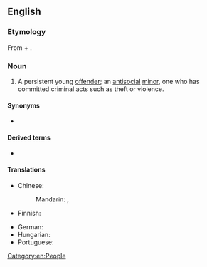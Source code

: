 {{also|juvenile-delinquent}}
==English==

===Etymology===
From {{m|en|juvenile}} + {{m|en|delinquent}}.

===Noun===
{{en-noun}}

# {{lb|en|legal}} A persistent young [[offender]]; an [[antisocial]] [[minor]], one who has committed criminal acts such as theft or violence.

====Synonyms====
* {{l|en|[[juvenile]] [[offender]]}}

====Derived terms====
* {{l|en|juvenile-delinquent}}

====Translations====
{{trans-top|persistent young offender}}
* Chinese:
*: Mandarin: {{t|cmn|未成年犯|tr=wèichéngniánfàn}}, {{t+|cmn|少年犯|tr=shàoniánfàn}}
* Finnish: {{t+|fi|nuorisorikollinen}}
{{trans-mid}}
* German: {{t|de|Jugendstraftäter}}
* Hungarian: {{t|hu|[[fiatalkorú]] [[bűnöző]]}}
* Portuguese: {{t-needed|pt}}
{{trans-bottom}}

[[Category:en:People]]